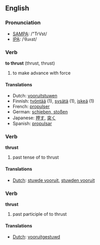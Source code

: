 ==English==
=== Pronunciation ===
*[[w:SAMPA|SAMPA]]: /"TrVst/
*[[w:IPA|IPA]]: /ˈθɹʌst/

===Verb===
'''to thrust''' (thrust, thrust)

# to make advance with force

====Translations ====
*Dutch: [[vooruitstuwen]]
*Finnish: [[työntää]] (1), [[sysätä]] (1), [[iskeä]] (1)
*French: [[propulser]]
*German: [[schieben, stoßen]]
*Japanese: [[押す]], [[突く]]
*Spanish: [[propulsar]]

=== Verb ===
'''thrust'''

# past tense of to thrust

==== Translations ====
*[[Dutch]]: [[stuwde vooruit]], [[stuwden vooruit]]

=== Verb ===
'''thrust'''

# past participle of to thrust

==== Translations ====
*[[Dutch]]: [[vooruitgestuwd]]